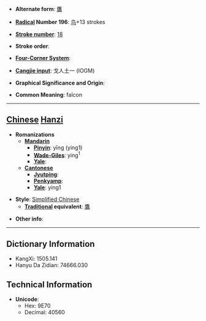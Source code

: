 * '''Alternate form''': [[鷹]]

* '''[[Wiktionary:Chinese radical index| Radical]] Number 196''': [[Wiktionary:Chinese radical index 鸟|鸟]]+13 strokes

* '''[[Wiktionary:Chinese total strokes index|Stroke number]]''': [[Wiktionary:Chinese total strokes index 18|18]]

* '''Stroke order''': 

* '''[[Wiktionary:Chinese four corner index|Four-Corner System]]''': 

* '''[[Wiktionary:Chinese Cangjie index|Cangjie input]]''': 戈人土一 (IOGM)

* '''Graphical Significance and Origin''': 

* '''Common Meaning''': falcon

----

== [[Chinese]] [[Hanzi]] ==

* '''Romanizations'''
** '''[[Mandarin]]'''
*** '''[[Pinyin]]''': yīng (ying1)
*** '''[[Wade-Giles]]''': ying<sup>1</sup>
*** '''[[Yale]]''': 
** '''[[Cantonese]]'''
*** '''[[Jyutping]]''':
*** '''[[Penkyamp]]''': 
*** '''[[Yale]]''': ying1

* '''Style''': [[Simplified Chinese]] 
** '''[[Traditional Chinese|Traditional]] equivalent''': [[鷹]]

* '''Other info''': 

----

== Dictionary Information ==

* KangXi: 1505.141
* Hanyu Da Zidian: 74666.030

== Technical Information ==

* '''Unicode''':
** Hex: 9E70
** Decimal: 40560